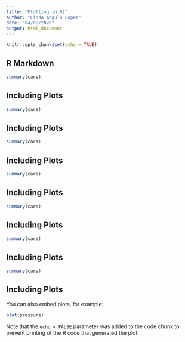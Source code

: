 ---
title: "Plotting in R)"
author: "Linda Angulo Lopez"
date: "04/09/2020"
output: html_document
---

```{r setup, include=FALSE}
knitr::opts_chunk$set(echo = TRUE)
```

## R Markdown


```{r cars}
summary(cars)
```

## Including Plots


```{r cars}
summary(cars)
```

## Including Plots


```{r cars}
summary(cars)
```

## Including Plots


```{r cars}
summary(cars)
```

## Including Plots


```{r cars}
summary(cars)
```

## Including Plots


```{r cars}
summary(cars)
```

## Including Plots


```{r cars}
summary(cars)
```

## Including Plots

You can also embed plots, for example:

```{r pressure, echo=FALSE}
plot(pressure)
```

Note that the `echo = FALSE` parameter was added to the code chunk to prevent printing of the R code that generated the plot.

